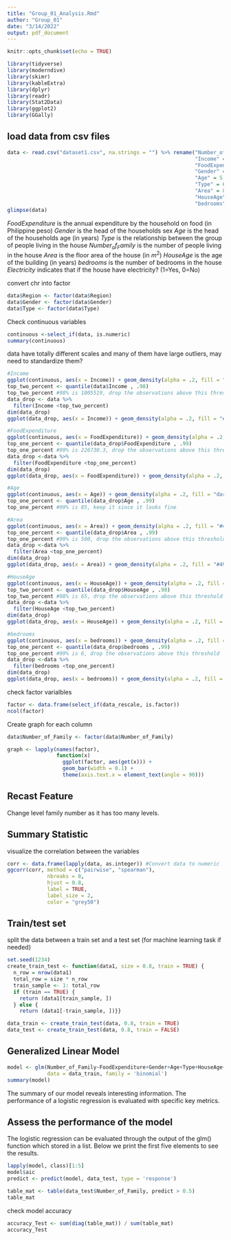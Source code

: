 ```yaml
---
title: "Group_01_Analysis.Rmd"
author: "Group_01"
date: "3/14/2022"
output: pdf_document
---
```


```r
knitr::opts_chunk$set(echo = TRUE)
```

```r
library(tidyverse)
library(moderndive)
library(skimr)
library(kableExtra)
library(dplyr)
library(readr)
library(Stat2Data)
library(ggplot2)
library(GGally)
```

## load data from csv files
```r
data <- read.csv("dataset1.csv", na.strings = "") %>% rename("Number_of_Family"=7,
                                                             "Income" = 1,
                                                             "FoodExpenditure" = 3,
                                                             "Gender" = 4,
                                                             "Age" = 5,
                                                             "Type" = 6,
                                                             "Area" = 8,
                                                             "HouseAge" = 9,
                                                             "bedrooms" = 10)
glimpse(data)
```

$FoodExpenditure$ is the annual expenditure by the household on food (in Philippine peso)
$Gender$ is the head of the households sex
$Age$ is the head of the households age (in years)
$Type$ is the relationship between the group of people living in the house
$Number_of_Family$ is the number of people living in the house
$Area$ is the floor area of the house (in $m^2$)
$HouseAge$ is the age of the building (in years)
$bedrooms$ is the number of bedrooms in the house
$Electricity$ indicates that if the house have electricity? (1=Yes, 0=No)

convert chr into factor
```r
data$Region <- factor(data$Region)
data$Gender <- factor(data$Gender)
data$Type <- factor(data$Type)    
```

Check continuous variables
```r
continuous <-select_if(data, is.numeric)
summary(continuous)
```
data have totally different scales and many of them have large outliers, may need to standardize them?

```r
#Income
ggplot(continuous, aes(x = Income)) + geom_density(alpha = .2, fill = "#FF0000FF")
top_two_percent <- quantile(data$Income , .98)
top_two_percent #98% is 1005519, drop the observations above this threshold
data_drop <- data %>% 
  filter(Income <top_two_percent)
dim(data_drop)
ggplot(data_drop, aes(x = Income)) + geom_density(alpha = .2, fill = "#FF0000FF")

#FoodExpenditure
ggplot(continuous, aes(x = FoodExpenditure)) + geom_density(alpha = .2, fill = "#FFDB00FF")
top_one_percent <- quantile(data_drop$FoodExpenditure , .99)
top_one_percent #99% is 226730.3, drop the observations above this threshold
data_drop <-data %>%
  filter(FoodExpenditure <top_one_percent)
dim(data_drop)
ggplot(data_drop, aes(x = FoodExpenditure)) + geom_density(alpha = .2, fill = "#FFDB00FF")

#Age
ggplot(continuous, aes(x = Age)) + geom_density(alpha = .2, fill = "darkgray")
top_one_percent <- quantile(data_drop$Age , .99)
top_one_percent #99% is 85, keep it since it looks fine

#Area
ggplot(continuous, aes(x = Area)) + geom_density(alpha = .2, fill = "#49FF00FF")
top_one_percent <- quantile(data_drop$Area , .99)
top_one_percent #99% is 500, drop the observations above this threshold
data_drop <-data %>%
  filter(Area <top_one_percent)
dim(data_drop)
ggplot(data_drop, aes(x = Area)) + geom_density(alpha = .2, fill = "#49FF00FF")

#HouseAge 
ggplot(continuous, aes(x = HouseAge)) + geom_density(alpha = .2, fill = "#FF00DBFF")
top_two_percent <- quantile(data_drop$HouseAge , .98)
top_two_percent #98% is 65, drop the observations above this threshold
data_drop <-data %>%
  filter(HouseAge <top_two_percent)
dim(data_drop)
ggplot(data_drop, aes(x = HouseAge)) + geom_density(alpha = .2, fill = "#FF00DBFF")

#bedrooms      
ggplot(continuous, aes(x = bedrooms)) + geom_density(alpha = .2, fill = "#0092FFFF")
top_one_percent <- quantile(data_drop$bedrooms , .99)
top_one_percent #99% is 6, drop the observations above this threshold
data_drop <-data %>%
  filter(bedrooms <top_one_percent)
dim(data_drop)
ggplot(data_drop, aes(x = bedrooms)) + geom_density(alpha = .2, fill = "#0092FFFF")
```

check factor varialbles 
```r
factor <- data.frame(select_if(data_rescale, is.factor))
ncol(factor)
```

Create graph for each column
```r

data$Number_of_Family <- factor(data$Number_of_Family)

graph <- lapply(names(factor), 
                function(x) 
                  ggplot(factor, aes(get(x))) +
                  geom_bar(width = 0.1) +
                  theme(axis.text.x = element_text(angle = 90)))
```
## Recast Feature
Change level family number as it has too many levels.


## Summary Statistic

visualize the correlation between the variables
```r
corr <- data.frame(lapply(data, as.integer)) #Convert data to numeric
ggcorr(corr, method = c("pairwise", "spearman"), 
             nbreaks = 8, 
             hjust = 0.8,
             label = TRUE,
             label_size = 2,
             color = "grey50")
```
## Train/test set

split the data between a train set and a test set (for machine learning task if needed)
```r
set.seed(1234)
create_train_test <- function(data1, size = 0.8, train = TRUE) {
  n_row = nrow(data1)
  total_row = size * n_row
  train_sample <- 1: total_row
  if (train == TRUE) {
    return (data1[train_sample, ])
  } else {
    return (data1[-train_sample, ])}}

data_train <- create_train_test(data, 0.8, train = TRUE)
data_test <- create_train_test(data, 0.8, train = FALSE)
```

## Generalized Linear Model
```r
model <- glm(Number_of_Family~FoodExpenditure+Gender+Age+Type+HouseAge+bedrooms+Electricity, 
             data = data_train, family = 'binomial')
summary(model)
```
The summary of our model reveals interesting information. The performance of a logistic regression is evaluated with specific key metrics.

## Assess the performance of the model

The logistic regression can be evaluated through the output of the glm() function which stored in a list. Below we print the first five elements to see the results.

```r
lapply(model, class)[1:5]
model$aic
predict <- predict(model, data_test, type = 'response')
```
```r
table_mat <- table(data_test$Number_of_Family, predict > 0.5)
table_mat

```
check model accuracy
```r
accuracy_Test <- sum(diag(table_mat)) / sum(table_mat)
accuracy_Test
```



